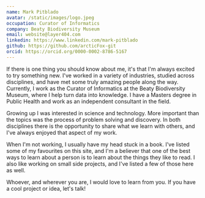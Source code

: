 ```yaml
---
name: Mark Pitblado
avatar: /static/images/logo.jpeg
occupation: Curator of Informatics
company: Beaty Biodiversity Museum
email: website@layer404.com
linkedin: https://www.linkedin.com/mark-pitblado
github: https://github.com/arcticFox-git
orcid: https://orcid.org/0000-0002-8786-5167
---
```


If there is one thing you should know about me, it's that I'm always excited to try something new. I've worked in a variety of industries, studied across disciplines, and have met some truly amazing people along the way. Currently, I work as the Curator of Informatics at the Beaty Biodiversity Museum, where I help turn data into knowledge. I have a Masters degree in Public Health and work as an independent consultant in the field.

Growing up I was interested in science and technology. More important than the topics was the process of problem solving and discovery. In both disciplines there is the opportunity to share what we learn with others, and I've always enjoyed that aspect of my work.

When I'm not working, I usually have my head stuck in a book. I've listed some of my favourites on this site, and I'm a believer that one of the best ways to learn about a person is to learn about the things they like to read. I also like working on small side projects, and I've listed a few of those here as well.

Whoever, and wherever you are, I would love to learn from you. If you have a cool project or idea, let's talk!
